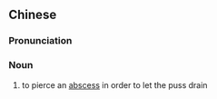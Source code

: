 {{also|溃痈}}
==Chinese==
{{zh-forms|s=溃痈}}

===Pronunciation===
{{zh-pron
|m=kuìyōng
|cat=n
}}

===Noun===
{{zh-noun}}

# {{lb|zh|archaic}} to pierce an [[abscess]] in order to let the puss drain